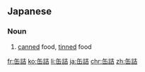 ==Japanese==
{{ja-kanjitab|缶|詰}}

===Noun===
{{ja-noun|かんづめ}}

# [[canned]] food, [[tinned]] food

[[fr:缶詰]]
[[ko:缶詰]]
[[li:缶詰]]
[[ja:缶詰]]
[[chr:缶詰]]
[[zh:缶詰]]